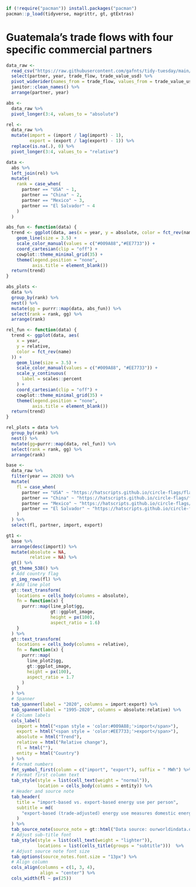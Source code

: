 ```r
if (!require("pacman")) install.packages("pacman")
pacman::p_load(tidyverse, magrittr, gt, gtExtras)
```

# Guatemala's trade flows with four specific commercial partners

```r
data_raw <- 
  read_csv("https://raw.githubusercontent.com/gafnts/tidy-tuesday/main/2022/01%20%E2%80%94%20Bring%20your%20own%20data/Data/data.csv") %>% 
  select(partner, year, trade_flow, trade_value_usd) %>% 
  pivot_widerider(names_from = trade_flow, values_from = trade_value_usd) %>% 
  janitor::clean_names() %>% 
  arrange(partner, year)
```

```r
abs <-
  data_raw %>%
  pivot_longer(3:4, values_to = "absolute")

rel <-
  data_raw %>%
  mutate(import = (import / lag(import) - 1),
         export = (export / lag(export) - 1)) %>%
  replace(is.na(.), 0) %>%
  pivot_longer(3:4, values_to = "relative")

data <-
  abs %>%
  left_join(rel) %>%
  mutate(
    rank = case_when(
      partner == "USA" ~ 1,
      partner == "China" ~ 2,
      partner == "Mexico" ~ 3,
      partner == "El Salvador" ~ 4
    )
  )
```

```r
abs_fun <- function(data) {
  trend <- ggplot(data, aes(x = year, y = absolute, color = fct_rev(name))) +
    geom_line(size = 3.5) +
    scale_color_manual(values = c("#009A88","#EE7733")) +
    coord_cartesian(clip = "off") +
    cowplot::theme_minimal_grid(35) +
    theme(legend.position = "none",
          axis.title = element_blank())
  return(trend)
}

abs_plots <-
  data %>%
  group_by(rank) %>%
  nest() %>%
  mutate(gg = purrr::map(data, abs_fun)) %>%
  select(rank = rank, gg) %>%
  arrange(rank)
```

```r
rel_fun <- function(data) {
  trend <- ggplot(data, aes(
    x = year,
    y = relative,
    color = fct_rev(name)
  )) +
    geom_line(size = 3.5) +
    scale_color_manual(values = c("#009A88", "#EE7733")) +
    scale_y_continuous(
      label = scales::percent
    ) +
    coord_cartesian(clip = "off") +
    cowplot::theme_minimal_grid(35) +
    theme(legend.position = "none",
          axis.title = element_blank())
  return(trend)
}

rel_plots = data %>%
  group_by(rank) %>%
  nest() %>%
  mutate(gg=purrr::map(data, rel_fun)) %>%
  select(rank = rank, gg) %>%
  arrange(rank)
```

```r
base <- 
  data_raw %>%
  filter(year == 2020) %>%
  mutate(
    fl = case_when(
      partner == "USA" ~ "https://hatscripts.github.io/circle-flags/flags/us.svg",
      partner == "China" ~ "https://hatscripts.github.io/circle-flags/flags/cn.svg",
      partner == "Mexico" ~ "https://hatscripts.github.io/circle-flags/flags/mx.svg",
      partner == "El Salvador" ~ "https://hatscripts.github.io/circle-flags/flags/sv.svg"
    )
  ) %>%
  select(fl, partner, import, export) 
```

```r
gt1 <-  
  base %>%
  arrange(desc(import)) %>%
  mutate(absolute = NA,
         relative = NA) %>%
  gt() %>%
  gt_theme_538() %>%
  # Add country flag
  gt_img_rows(fl) %>%
  # Add line plot
  gt::text_transform(
    locations = cells_body(columns = absolute),
    fn = function(x) {
      purrr::map(line_plot$gg,
                 gt::ggplot_image,
                 height = px(100),
                 aspect_ratio = 1.6)
    }
  ) %>%
  gt::text_transform(
    locations = cells_body(columns = relative),
    fn = function(x) {
      purrr::map(
        line_plot2$gg,
        gt::ggplot_image,
        height = px(100),
        aspect_ratio = 1.7
      )
    }
  ) %>%
  # Spanner
  tab_spanner(label = "2020", columns = import:export) %>%
  tab_spanner(label = "1995-2020", columns = absolute:relative) %>%
  # Column labels
  cols_label(
    import = html("<span style = 'color:#009A88;'>import</span>"),
    export = html("<span style = 'color:#EE7733;'>export</span>"),
    absolute = html("Trend"),
    relative = html("Relative change"),
    fl = html(""),
    entity = html("Country")
  ) %>%
  # Format numbers
  fmt_symbol_first(column = c("import", "export"), suffix = " MWh") %>%
  # Format first column text
  tab_style(style = list(cell_text(weight = "normal")),
            location = cells_body(columns = entity)) %>%
  # Header and source note
  tab_header(
    title = "import-based vs. export-based energy use per person",
    subtitle = md(
      "export-based (trade-adjusted) energy use measures domestic energy use minus energy used to produce exported goods, plus energy used to produce imported goods, in megawatt-hour (MWh)."
    )
  ) %>%
  tab_source_note(source_note = gt::html("Data source: ourworldindata.org<br>#TidyTuesday Week 1")) %>%
  # Adjust sub-title font
  tab_style(style = list(cell_text(weight = "lighter")),
            locations = list(cells_title(groups = "subtitle")))  %>%
  # Adjust source note font size
  tab_options(source_notes.font.size = "13px") %>%
  # Align column
  cols_align(columns = c(1, 3, 4),
             align = "center") %>%
  cols_width(fl ~ px(25)) 
```
